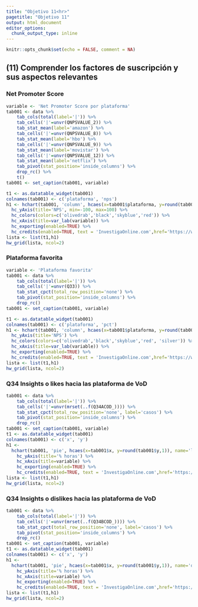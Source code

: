 ```yaml
---
title: "Objetivo 11<hr>"
pagetitle: "Objetivo 11"
output: html_document
editor_options: 
  chunk_output_type: inline
---
```


```r
knitr::opts_chunk$set(echo = FALSE, comment = NA)
```

## (11) Comprender los factores de suscripción y sus aspectos relevantes

### Net Promoter Score

```r
variable <- 'Net Promoter Score por plataforma'
tab001 <- data %>%
    tab_cols(total(label='|')) %>% 
    tab_cells('|'=unvr(QNPSVALUE_2)) %>% 
    tab_stat_mean(label='amazon') %>% 
    tab_cells('|'=unvr(QNPSVALUE_8)) %>% 
    tab_stat_mean(label='hbo') %>% 
    tab_cells('|'=unvr(QNPSVALUE_9)) %>% 
    tab_stat_mean(label='movistar') %>% 
    tab_cells('|'=unvr(QNPSVALUE_12)) %>% 
    tab_stat_mean(label='netflix') %>% 
    tab_pivot(stat_position='inside_columns') %>% 
    drop_rc() %>% 
    t()
tab001 <- set_caption(tab001, variable)

t1 <- as.datatable_widget(tab001)
colnames(tab001) <- c('plataforma', 'nps')
h1 <- hchart(tab001, 'column', hcaes(x=tab001$plataforma, y=round(tab001$nps,0)), dataLabels=list(enabled=TRUE), colorByPoint=TRUE) %>% 
  hc_yAxis(title='NPS', min=-100, max=100) %>%
  hc_colors(colors=c('olivedrab','black','skyblue','red')) %>% 
  hc_xAxis(title=var_lab(variable)) %>% 
  hc_exporting(enabled=TRUE) %>% 
  hc_credits(enabled=TRUE, text = 'InvestigaOnline.com',href='https://www.investigaonline.com')
lista <- list(t1,h1)
hw_grid(lista, ncol=2)
```

### Plataforma favorita

```r
variable <- 'Plataforma favorita'
tab001 <- data %>%
    tab_cols(total(label='|')) %>% 
    tab_cells('|'=unvr(Q33)) %>% 
    tab_stat_cpct(total_row_position='none') %>% 
    tab_pivot(stat_position='inside_columns') %>% 
    drop_rc()
tab001 <- set_caption(tab001, variable)

t1 <- as.datatable_widget(tab001)
colnames(tab001) <- c('plataforma', 'pct')
h1 <- hchart(tab001, 'column', hcaes(x=tab001$plataforma, y=round(tab001$pct,1)), dataLabels=list(enabled=TRUE), colorByPoint=TRUE) %>% 
  hc_yAxis(title='NPS') %>%
  hc_colors(colors=c('olivedrab','black','skyblue','red', 'silver')) %>% 
  hc_xAxis(title=var_lab(variable)) %>% 
  hc_exporting(enabled=TRUE) %>% 
  hc_credits(enabled=TRUE, text = 'InvestigaOnline.com',href='https://www.investigaonline.com')
lista <- list(t1,h1)
hw_grid(lista, ncol=2)
```

### Q34 Insights o likes hacia las plataforma de VoD



```r
tab001 <- data %>%
    tab_cols(total(label='|')) %>% 
    tab_cells('|'=unvr(mrset(..f(Q34ACOD_)))) %>% 
    tab_stat_cpct(total_row_position='none', label='casos') %>% 
    tab_pivot(stat_position='inside_columns') %>% 
    drop_rc()
tab001 <- set_caption(tab001, variable)
t1 <- as.datatable_widget(tab001)
colnames(tab001) <- c('x', 'y')
h1 <- 
  hchart(tab001, 'pie', hcaes(x=tab001$x, y=round(tab001$y,1)), name='likes con las plataformas en general', dataLabels=list(enabled=TRUE), innerSize='60%') %>%
    hc_yAxis(title='% horas') %>% 
    hc_xAxis(title=variable) %>% 
    hc_exporting(enabled=TRUE) %>% 
    hc_credits(enabled=TRUE, text = 'InvestigaOnline.com',href='https://www.investigaonline.com')
lista <- list(t1,h1)
hw_grid(lista, ncol=2)

```


### Q34 Insights o dislikes hacia las plataforma de VoD


```r
tab001 <- data %>%
    tab_cols(total(label='|')) %>% 
    tab_cells('|'=unvr(mrset(..f(Q34BCOD_)))) %>% 
    tab_stat_cpct(total_row_position='none', label='casos') %>% 
    tab_pivot(stat_position='inside_columns') %>% 
    drop_rc()
tab001 <- set_caption(tab001, variable)
t1 <- as.datatable_widget(tab001)
colnames(tab001) <- c('x', 'y')
h1 <- 
  hchart(tab001, 'pie', hcaes(x=tab001$x, y=round(tab001$y,1)), name='dislikes con las plataformas en general', dataLabels=list(enabled=TRUE), innerSize='60%') %>%
    hc_yAxis(title='% horas') %>% 
    hc_xAxis(title=variable) %>% 
    hc_exporting(enabled=TRUE) %>% 
    hc_credits(enabled=TRUE, text = 'InvestigaOnline.com',href='https://www.investigaonline.com')
lista <- list(t1,h1)
hw_grid(lista, ncol=2)

```


